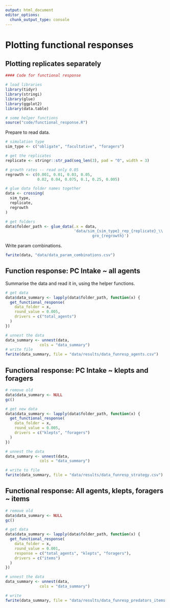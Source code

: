```yaml
---
output: html_document
editor_options: 
  chunk_output_type: console
---
```


# Plotting functional responses

## Plotting replicates separately

```r
#### Code for functional response

# load libraries
library(tidyr)
library(stringi)
library(glue)
library(ggplot2)
library(data.table)

# some helper functions
source("code/functional_response.R")
```

Prepare to read data.

```r
# simulation type
sim_type <- c("obligate", "facultative", "foragers")

# get the replicates
replicate <- stringr::str_pad(seq_len(3), pad = "0", width = 3)

# growth rates -- read only 0.05
regrowth <- c(0.001, 0.01, 0.03, 0.05,
              0.02, 0.04, 0.075, 0.1, 0.25, 0.005)

# glue data folder names together
data <- crossing(
  sim_type,
  replicate,
  regrowth
)

# get folders
data$folder_path <- glue_data(.x = data,
                              'data/sim_{sim_type}_rep_{replicate}_\\
                                      gro_{regrowth}')
```

Write param combinations.

```r
fwrite(data, "data/data_param_combinations.csv")
```

## Function response: PC Intake ~ all agents

Summarise the data and read it in, using the helper functions.

```r
# get data
data$data_summary <- lapply(data$folder_path, function(x) {
  get_functional_response(
    data_folder = x,
    round_value = 0.005,
    drivers = c("total_agents")
  )
})

# unnest the data
data_summary <- unnest(data,
               cols = "data_summary")
# write file
fwrite(data_summary, file = "data/results/data_funresp_agents.csv")
```

## Functional response: PC Intake ~ klepts and foragers

```r
# remove old
data$data_summary <- NULL
gc()

# get new data
data$data_summary <- lapply(data$folder_path, function(x) {
  get_functional_response(
    data_folder = x,
    round_value = 0.005,
    drivers = c("klepts", "foragers")
  )
})

# unnest the data
data_summary <- unnest(data,
               cols = "data_summary")

# write to file
fwrite(data_summary, file = "data/results/data_funresp_strategy.csv")
```

## Functional response: All agents, klepts, foragers ~ items

```r
# remove old
data$data_summary <- NULL
gc()

# get data
data$data_summary <- lapply(data$folder_path, function(x) {
  get_functional_response(
    data_folder = x,
    round_value = 0.001,
    response = c("total_agents", "klepts", "foragers"),
    drivers = c("items")
  )
})

# unnest the data
data_summary <- unnest(data,
               cols = "data_summary")

# write 
fwrite(data_summary, file = "data/results/data_funresp_predators_items.csv")
```
